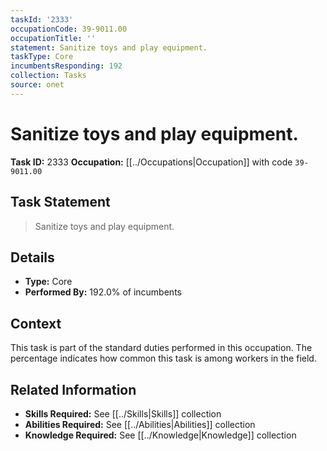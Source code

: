 ```yaml
---
taskId: '2333'
occupationCode: 39-9011.00
occupationTitle: ''
statement: Sanitize toys and play equipment.
taskType: Core
incumbentsResponding: 192
collection: Tasks
source: onet
---
```

# Sanitize toys and play equipment.

**Task ID:** 2333
**Occupation:** [[../Occupations|Occupation]] with code `39-9011.00`

## Task Statement

> Sanitize toys and play equipment.

## Details

- **Type:** Core
- **Performed By:** 192.0% of incumbents

## Context

This task is part of the standard duties performed in this occupation. The percentage indicates how common this task is among workers in the field.

## Related Information

- **Skills Required:** See [[../Skills|Skills]] collection
- **Abilities Required:** See [[../Abilities|Abilities]] collection
- **Knowledge Required:** See [[../Knowledge|Knowledge]] collection

